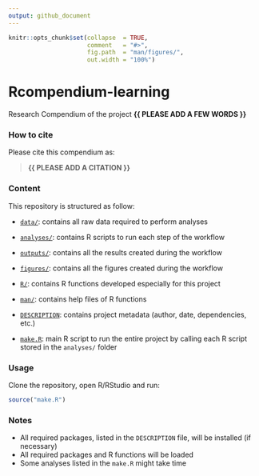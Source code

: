 ```yaml
---
output: github_document
---
```


<!-- README.md is generated from README.Rmd. Please edit that file -->


```r
knitr::opts_chunk$set(collapse  = TRUE,
                      comment   = "#>",
                      fig.path  = "man/figures/",
                      out.width = "100%")
```



# Rcompendium-learning


<!-- badges: start -->
<!-- badges: end -->


Research Compendium of the project **{{ PLEASE ADD A FEW WORDS }}**



### How to cite

Please cite this compendium as: 

> **{{ PLEASE ADD A CITATION }}**



### Content

This repository is structured as follow:

- [`data/`](https://github.com/samuel-a-sutherland/Rcompendium-learning/tree/master/data):
contains all raw data required to perform analyses

- [`analyses/`](https://github.com/samuel-a-sutherland/Rcompendium-learning/tree/main/analyses/):
contains R scripts to run each step of the workflow

- [`outputs/`](https://github.com/samuel-a-sutherland/Rcompendium-learning/tree/main/outputs):
contains all the results created during the workflow

- [`figures/`](https://github.com/samuel-a-sutherland/Rcompendium-learning/tree/main/figures):
contains all the figures created during the workflow

- [`R/`](https://github.com/samuel-a-sutherland/Rcompendium-learning/tree/main/R):
contains R functions developed especially for this project

- [`man/`](https://github.com/samuel-a-sutherland/Rcompendium-learning/tree/main/man):
contains help files of R functions

- [`DESCRIPTION`](https://github.com/samuel-a-sutherland/Rcompendium-learning/tree/main/DESCRIPTION):
contains project metadata (author, date, dependencies, etc.)

- [`make.R`](https://github.com/samuel-a-sutherland/Rcompendium-learning/tree/main/make.R):
main R script to run the entire project by calling each R script stored in the `analyses/` folder



### Usage

Clone the repository, open R/RStudio and run:

```r
source("make.R")
```



### Notes

- All required packages, listed in the `DESCRIPTION` file, will be installed (if necessary)
- All required packages and R functions will be loaded
- Some analyses listed in the `make.R` might take time
